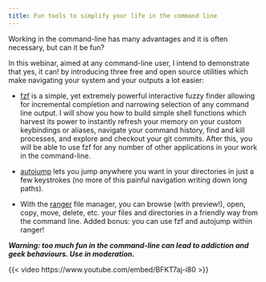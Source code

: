 ```yaml
---
title: Fun tools to simplify your life in the command line
---
```


:::{.def}

Working in the command-line has many advantages and it is often necessary, but can it be fun?

In this webinar, aimed at any command-line user, I intend to demonstrate that yes, it can! by introducing three free and open source utilities which make navigating your system and your outputs a lot easier:

- [fzf](https://github.com/junegunn/fzf) is a simple, yet extremely powerful interactive fuzzy finder allowing for incremental completion and narrowing selection of any command line output. I will show you how to build simple shell functions which harvest its power to instantly refresh your memory on your custom keybindings or aliases, navigate your command history, find and kill processes, and explore and checkout your git commits. After this, you will be able to use fzf for any number of other applications in your work in the command-line.

- [autojump](https://github.com/wting/autojump) lets you jump anywhere you want in your directories in just a few keystrokes (no more of this painful navigation writing down long paths).

- With the [ranger](https://github.com/ranger/ranger) file manager, you can browse (with preview!), open, copy, move, delete, etc. your files and directories in a friendly way from the command line. Added bonus: you can use fzf and autojump within ranger!

***Warning: too much fun in the command-line can lead to addiction and geek behaviours. Use in moderation.***

:::

{{< video https://www.youtube.com/embed/BFKT7aj-i80 >}}

<br>
<script src="https://giscus.app/client.js"
data-repo="WestDRI/arc-training"
data-repo-id="R_kgDOIk69QA"
data-category-id="DIC_kwDOIk69QM4CS9oA"
data-mapping="url"
data-strict="1"
data-reactions-enabled="0"
data-emit-metadata="0"
data-input-position="bottom"
data-theme="preferred_color_scheme"
data-lang="en"
crossorigin="anonymous"
async>
</script>
